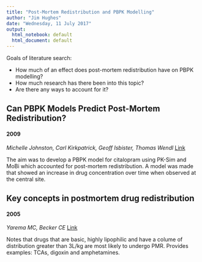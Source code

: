 ```yaml
---
title: "Post-Mortem Redistribution and PBPK Modelling"
author: "Jim Hughes"
date: "Wednesday, 11 July 2017"
output:
  html_notebook: default
  html_document: default
---
```

Goals of literature search:

* How much of an effect does post-mortem redistribution have on PBPK modelling?
* How much research has there been into this topic?
* Are there any ways to account for it?

## Can PBPK Models Predict Post-Mortem Redistribution?
#### 2009
_Michelle Johnston, Carl Kirkpatrick, Geoff Isbister, Thomas Wendl_
[Link](https://www.paganz.org/abstracts/can-pbpk-models-predict-post-mortem-redistribution/)

The aim was to develop a PBPK model for citalopram using PK-Sim and MoBi which
accounted for post-mortem redistribution. A model was made that showed an
increase in drug concentration over time when observed at the central site.

## Key concepts in postmortem drug redistribution
#### 2005
_Yarema MC, Becker CE_
[Link](https://www.ncbi.nlm.nih.gov/pubmed/16035199)

Notes that drugs that are basic, highly lipophilic and have a colume of
distribution greater than 3L/kg are most likely to undergo PMR. Provides
examples: TCAs, digoxin and amphetamines.
